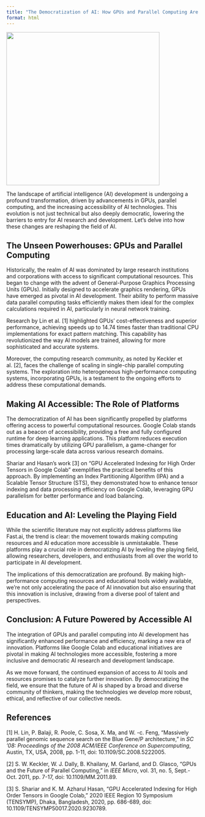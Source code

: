 ```yaml
---
title: "The Democratization of AI: How GPUs and Parallel Computing Are Opening Doors for Everyone"
format: html
---
```


![](/images/blog1.webp){width=400px}


The landscape of artificial intelligence (AI) development is undergoing a profound transformation, driven by advancements in GPUs, parallel computing, and the increasing accessibility of AI technologies. This evolution is not just technical but also deeply democratic, lowering the barriers to entry for AI research and development. Let's delve into how these changes are reshaping the field of AI.



## The Unseen Powerhouses: GPUs and Parallel Computing

Historically, the realm of AI was dominated by large research institutions and corporations with access to significant computational resources. This began to change with the advent of General-Purpose Graphics Processing Units (GPUs). Initially designed to accelerate graphics rendering, GPUs have emerged as pivotal in AI development. Their ability to perform massive data parallel computing tasks efficiently makes them ideal for the complex calculations required in AI, particularly in neural network training.

Research by Lin et al. [1] highlighted GPUs' cost-effectiveness and superior performance, achieving speeds up to 14.74 times faster than traditional CPU implementations for exact pattern matching. This capability has revolutionized the way AI models are trained, allowing for more sophisticated and accurate systems.

Moreover, the computing research community, as noted by Keckler et al. [2], faces the challenge of scaling in single-chip parallel computing systems. The exploration into heterogeneous high-performance computing systems, incorporating GPUs, is a testament to the ongoing efforts to address these computational demands.

## Making AI Accessible: The Role of Platforms

The democratization of AI has been significantly propelled by platforms offering access to powerful computational resources. Google Colab stands out as a beacon of accessibility, providing a free and fully configured runtime for deep learning applications. This platform reduces execution times dramatically by utilizing GPU parallelism, a game-changer for processing large-scale data across various research domains.

Shariar and Hasan's work [3] on "GPU Accelerated Indexing for High Order Tensors in Google Colab" exemplifies the practical benefits of this approach. By implementing an Index Partitioning Algorithm (IPA) and a Scalable Tensor Structure (STS), they demonstrated how to enhance tensor indexing and data processing efficiency on Google Colab, leveraging GPU parallelism for better performance and load balancing.

## Education and AI: Leveling the Playing Field

While the scientific literature may not explicitly address platforms like Fast.ai, the trend is clear: the movement towards making computing resources and AI education more accessible is unmistakable. These platforms play a crucial role in democratizing AI by leveling the playing field, allowing researchers, developers, and enthusiasts from all over the world to participate in AI development.

The implications of this democratization are profound. By making high-performance computing resources and educational tools widely available, we're not only accelerating the pace of AI innovation but also ensuring that this innovation is inclusive, drawing from a diverse pool of talent and perspectives.

## Conclusion: A Future Powered by Accessible AI

The integration of GPUs and parallel computing into AI development has significantly enhanced performance and efficiency, marking a new era of innovation. Platforms like Google Colab and educational initiatives are pivotal in making AI technologies more accessible, fostering a more inclusive and democratic AI research and development landscape.

As we move forward, the continued expansion of access to AI tools and resources promises to catalyze further innovation. By democratizing the field, we ensure that the future of AI is shaped by a broad and diverse community of thinkers, making the technologies we develop more robust, ethical, and reflective of our collective needs.

## References

[1] H. Lin, P. Balaji, R. Poole, C. Sosa, X. Ma, and W. -c. Feng, "Massively parallel genomic sequence search on the Blue Gene/P architecture," in *SC '08: Proceedings of the 2008 ACM/IEEE Conference on Supercomputing*, Austin, TX, USA, 2008, pp. 1-11, doi: 10.1109/SC.2008.5222005.

[2] S. W. Keckler, W. J. Dally, B. Khailany, M. Garland, and D. Glasco, "GPUs and the Future of Parallel Computing," in *IEEE Micro*, vol. 31, no. 5, Sept.-Oct. 2011, pp. 7-17, doi: 10.1109/MM.2011.89.

[3] S. Shariar and K. M. Azharul Hasan, "GPU Accelerated Indexing for High Order Tensors in Google Colab," 2020 IEEE Region 10 Symposium (TENSYMP), Dhaka, Bangladesh, 2020, pp. 686-689, doi: 10.1109/TENSYMP50017.2020.9230789.
